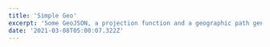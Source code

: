 ```yaml
---
title: 'Simple Geo'
excerpt: 'Some GeoJSON, a projection function and a geographic path generator, and a map appears'
date: '2021-03-08T05:00:07.322Z'
---
```


<GeoMap
  width={600}
  height={400}
  dataset="/dataset/simple-geo.json"/>

<GeoMap
  width={600}
  height={400}
  dataset="https://gist.githubusercontent.com/d3indepth/f28e1c3a99ea6d84986f35ac8646fac7/raw/c58cede8dab4673c91a3db702d50f7447b373d98/ne_110m_land.json"/>